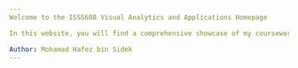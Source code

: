 ```yaml
---
Welcome to the ISSS608 Visual Analytics and Applications Homepage

In this website, you will find a comprehensive showcase of my coursework prepared for the ISSS608 course at SMU. This site is designed to provide a detailed overview of the various projects and assignments I have completed, highlighting the skills and techniques I have developed in the field of visual analytics.

Author: Mohamad Hafez bin Sidek
---
```

